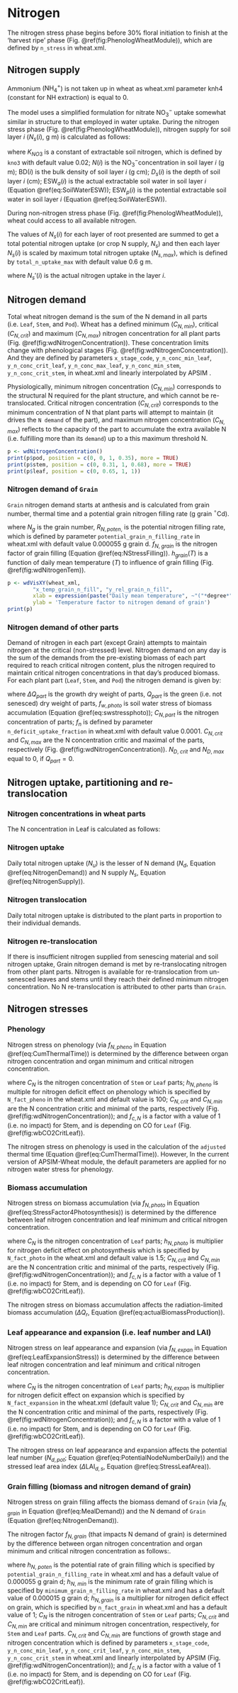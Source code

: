 # Nitrogen


The nitrogen stress phase begins before 30\% floral initiation to
finish at the 'harvest ripe' phase (Fig. \@ref(fig:PhenologWheatModule)),
which are defined by `n_stress` in wheat.xml.


## Nitrogen supply


Ammonium ($\text{NH}_{4}^{+}$) is not taken up in wheat as wheat.xml
parameter knh4 (constant for NH\textsubscript{4} extraction) is equal
to 0. 

The model uses a simplified formulation for nitrate $\text{NO}_{3}^{-}$
uptake somewhat similar in structure to that employed in water uptake.
During the nitrogen stress phase (Fig. \@ref(fig:PhenologWheatModule)),
nitrogen supply for soil layer $i$ ($N_{s}(i)$, g m\textsuperscript{-2})
is calculated as follows:


\begin{equation}

N_{s}(i)=K_{NO3}N(i)[N(i)\frac{1000}{\text{BD}(i)D_{s}(i)}]\frac{\text{\text{ESW}}_{a}(i)}{\text{ESW}_{p}(i)}

\end{equation}

where $K_{NO3}$ is a constant of extractable soil nitrogen, which
is defined by `kno3` with default value 0.02; $N(i)$ is the
$\text{NO}_{3}^{-}$concentration in soil layer $i$ (g m\textsuperscript{-2});
$\text{BD}(i)$ is the bulk density of soil layer $i$ (g cm\textsuperscript{-3});
$D_{s}(i)$ is the depth of soil layer $i$ (cm); $\text{ESW}_{a}(i)$
is the actual extractable soil water in soil layer $i$ (Equation \@ref(eq:SoilWaterESW));
$\text{ESW}_{p}(i)$ is the potential extractable soil water in
soil layer $i$ (Equation \@ref(eq:SoilWaterESW)). 

During non-nitrogen stress phase (Fig. \@ref(fig:PhenologWheatModule)),
wheat could access to all available nitrogen. 

\begin{equation}

N_{s}(i)=N(i)\frac{1000}{\text{BD}(i)D_{s}(i)} (\#eq:NitrogenSupply)

\end{equation}


The values of $N_{s}(i)$ for each layer of root presented are summed
to get a total potential nitrogen uptake (or crop N supply, $N_{s}$)
and then each layer $N_{s}(i)$ is scaled by maximum total nitrogen
uptake ($N_{s,\,max}$), which is defined by `total_n_uptake_max`
 with default value 0.6 g m\textsuperscript{-2}.

\begin{equation}

N_{s}'(i)=N_{s}(i)\frac{N_{s,\,max}}{N_{s}}

\end{equation}

where $N_{s}'(i)$ is the actual nitrogen uptake in the layer $i$.


## Nitrogen demand


Total wheat nitrogen demand is the sum of the N demand in all parts
(i.e. `Leaf`, `Stem`, and `Pod`). Wheat has a
defined minimum ($C_{N,\,min}$), critical ($C_{N,\,crit}$) and maximum
($C_{N,\,max}$) nitrogen concentration for all plant parts (Fig. \@ref(fig:wdNitrogenConcentration)).
These concentration limits change with phenological stages (Fig. \@ref(fig:wdNitrogenConcentration)).
And they are defined by parameters `x_stage_code`, `y_n_conc_min_leaf`,
`y_n_conc_crit_leaf`, `y_n_conc_max_leaf`, `y_n_conc_min_stem`,
`y_n_conc_crit_stem`, \texttt{y_n_conc_max_stem, y_n_conc_min_pod,
y_n_conc_crit_pod, y_n_conc_max_pod} in wheat.xml and linearly
interpolated by APSIM .

Physiologically, minimum nitrogen concentration ($C_{N,\,min}$) corresponds
to the structural N required for the plant structure, and which cannot
be re-translocated. Critical nitrogen concentration ($C_{N,\,crit}$)
corresponds to the minimum concentration of N that plant parts will
attempt to maintain (it drives the `N demand`
of the part), and maximum nitrogen concentration ($C_{N,\,max}$)
reflects to the capacity of the part to accumulate the extra available
N (i.e. fulfilling more than its `demand`)
up to a this maximum threshold N.


```r

p <- wdNitrogenConcentration()
print(p$pod, position = c(0, 0, 1, 0.35), more = TRUE)
print(p$stem, position = c(0, 0.31, 1, 0.68), more = TRUE)
print(p$leaf, position = c(0, 0.65, 1, 1))

```



### Nitrogen demand of `Grain`


`Grain` nitrogen demand starts at anthesis and is calculated
from grain number, thermal time and a potential grain nitrogen filling
rate (g grain\textsuperscript{-1} $^{\circ}$Cd\textsuperscript{-1}).

\begin{equation}

N_{D,\;grain}=N_{g}\,R_{N,\,poten,}\,f_{N,\;grain}\,h_{grain}(T) (\#eq:NitrogenDemand)

\end{equation}

where $N_{g}$ is the grain number, $R_{N,\,poten,}$ is the potential
nitrogen filling rate, which is defined by parameter `potential_grain_n_filling_rate`
in wheat.xml with default value 0.000055 g grain\textsuperscript{-1}
d\textsuperscript{-1}. $f_{N,\;grain}$ is the nitrogen factor of
grain filling (Equation \@ref(eq:NStressFilling)). $h_{grain}(T)$ is a
function of daily mean temperature ($T$) to influence of grain filling
(Fig. \@ref(fig:wdNitrogenTem)).


```r

p <- wdVisXY(wheat_xml, 
		"x_temp_grain_n_fill", "y_rel_grain_n_fill",
		xlab = expression(paste("Daily mean temperature", ~"("*degree*"C)")),
		ylab = 'Temperature factor to nitrogen demand of grain')
print(p)

```



### Nitrogen demand of other parts


Demand of nitrogen in each part (except Grain) attempts to maintain
nitrogen at the critical (non-stressed) level. Nitrogen demand on
any day is the sum of the demands from the pre-existing biomass of
each part required to reach critical nitrogen content, plus the nitrogen
required to maintain critical nitrogen concentrations in that day's
produced biomass. For each plant part (`Leaf`, `Stem`,
and `Pod`) the nitrogen demand is given by:


\begin{equation}

N_{D,\;crit}=\frac{\Delta Q_{part}C_{N,\,crit}}{f_{w,\,photo}}+f_{n}(C_{N,\,crit}-C_{N,\,part})\qquad if\:C_{N,\,crit}>C_{N,\,part}\;\&\;Q_{part}>0

\end{equation}



\begin{equation}

N_{D,\;max}=\frac{\Delta Q_{part}C_{N,\,max}}{f_{w,\,photo}}+f_{n}(C_{N,\,max}-C_{N,\,part})\qquad if\:C_{N,\,max}>C_{N,\,part}\;\&\;Q_{part}>0

\end{equation}

where $\Delta Q_{part}$ is the growth dry weight of parts, $Q_{part}$
is the green (i.e. not senesced) dry weight of parts, $f_{w,\,photo}$
is soil water stress of biomass accumulation (Equation \@ref(eq:swstressphoto));
$C_{N,\,part}$ is the nitrogen concentration of parts; $f_{n}$ is
defined by parameter `n_deficit_uptake_fraction` in wheat.xml
with default value 0.0001. $C_{N,\,crit}$ and $C_{N,\,max}$ are
the N concentration critic and maximal of the parts, respectively
(Fig. \@ref(fig:wdNitrogenConcentration)). $N_{D,\;crit}$
and $N_{D,\;max}$ equal to 0, if $Q_{part}=0$.


## Nitrogen uptake, partitioning and re-translocation



### Nitrogen concentrations in wheat parts


The N concentration in Leaf is calculated as follows:

\begin{equation}

C_{N,\,leaf}=N_{leaf}/Q_{leaf}

\end{equation}




### Nitrogen uptake


Daily total nitrogen uptake ($N_{u}$) is the lesser of N demand ($N_{d}$,
Equation \@ref(eq:NitrogenDemand)) and N supply $N_{s}$, Equation \@ref(eq:NitrogenSupply)).


\begin{equation}

N_{u}=\text{min}(N_{d},\;N_{s})

\end{equation}




### Nitrogen translocation


Daily total nitrogen uptake is distributed to the plant parts in proportion
to their individual demands. 


### Nitrogen re-translocation 


If there is insufficient nitrogen supplied from senescing material
and soil nitrogen uptake, Grain nitrogen demand is met by re-translocating
nitrogen from other plant parts. Nitrogen is available for re-translocation
from un-senesced leaves and stems until they reach their defined minimum
nitrogen concentration. No N re-translocation is attributed to other
parts than `Grain`. 


## Nitrogen stresses



### Phenology


Nitrogen stress on phenology (via $f_{N,\,pheno}$ in Equation \@ref(eq:CumThermalTime))
is determined by the difference between organ nitrogen concentration
and organ minimum and critical nitrogen concentration.


\begin{equation}

f_{N,\,pheno}=h_{N,\,pheno}\sum_{stem,\,leaf}\frac{C_{N}-C_{N,\,min}}{C_{N,\,crit}\times f_{c,\,N}-C_{N,\,min}} (\#eq:NitrogenStress)

\end{equation}

where $C_{N}$ is the nitrogen concentration of `Stem` or `Leaf`
parts; $h_{N,\,pheno}$ is multiple for nitrogen deficit effect on
phenology which is specified by `N_fact_pheno` in the wheat.xml
and default value is 100; $C_{N,\,crit}$ and $C_{N,\,min}$ are the
N concentration critic and minimal of the parts, respectively (Fig. \@ref(fig:wdNitrogenConcentration));
and $f_{c,\,N}$ is a factor with a value of 1 (i.e. no impact) for
Stem, and is depending on CO\textsubscript{2} for `Leaf` (Fig. \@ref(fig:wbCO2CritLeaf)).

The nitrogen stress on phenology is used in the calculation of the
`adjusted` thermal time (Equation \@ref(eq:CumThermalTime)).
However, In the current version of APSIM-Wheat module, the default
parameters are applied for no nitrogen water stress for phenology. 


### Biomass accumulation


Nitrogen stress on biomass accumulation (via $f_{N,\,photo}$ in Equation \@ref(eq:StressFactor4Photosynthesis))
is determined by the difference between leaf nitrogen concentration
and leaf minimum and critical nitrogen concentration.


\begin{equation}

f_{N,\,photo}=h_{N,\,photo}\sum_{leaf}\frac{C_{N}-C_{N,\,min}}{C_{N,\,crit}\times f_{c,\,N}-C_{N,\,min}} (\#eq:NStressPhoto)

\end{equation}

where $C_{N}$ is the nitrogen concentration of `Leaf` parts;
$h_{N,\,photo}$ is multiplier for nitrogen deficit effect on photosynthesis
which is specified by `N_fact_photo` in the wheat.xml and
default value is 1.5; $C_{N,\,crit}$ and $C_{N,\,min}$ are the N
concentration critic and minimal of the parts, respectively (Fig. \@ref(fig:wdNitrogenConcentration));
and $f_{c,\,N}$ is a factor with a value of 1 (i.e. no impact) for
Stem, and is depending on CO\textsubscript{2} for `Leaf` (Fig. \@ref(fig:wbCO2CritLeaf)).

The nitrogen stress on biomass accumulation affects the radiation-limited
biomass accumulation ($\Delta Q_{r}$, Equation \@ref(eq:actualBiomassProduction)). 


### Leaf appearance and expansion (i.e. leaf number and LAI)


Nitrogen stress on leaf appearance and expansion (via $f_{N,\,expan}$
in Equation \@ref(eq:LeafExpansionStress)) is determined by the difference
between leaf nitrogen concentration and leaf minimum and critical
nitrogen concentration.


\begin{equation}

f_{N,\,expan}=h_{N,\,expan}\sum_{leaf}\frac{C_{N}-C_{N,\,min}}{C_{N,\,crit}\times f_{c,\,N}-C_{N,\,min}} (\#eq:NStressLeafExpansion)

\end{equation}

where $C_{N}$ is the nitrogen concentration of `Leaf` parts;
$h_{N,\,expan}$ is multiplier for nitrogen deficit effect on expansion
which is specified by `N_fact_expansion` in the wheat.xml
(default value 1); $C_{N,\,crit}$ and $C_{N,\,min}$ are the N concentration
critic and minimal of the parts, respectively (Fig. \@ref(fig:wdNitrogenConcentration));
and $f_{c,\,N}$ is a factor with a value of 1 (i.e. no impact) for
Stem, and is depending on CO\textsubscript{2} for `Leaf` (Fig. \@ref(fig:wbCO2CritLeaf)).

The nitrogen stress on leaf appearance and expansion affects the potential
leaf number ($N_{d,\,pot}$; Equation \@ref(eq:PotentialNodeNumberDaily))
and the stressed leaf area index ($\Delta\text{LAI}_{d,\,s}$, Equation \@ref(eq:StressLeafArea)). 


### Grain filling (biomass and nitrogen demand of grain)


Nitrogen stress on grain filling affects the biomass demand of `Grain`
(via $f_{N,\,grain}$ in Equation \@ref(eq:MealDemand)) and the N demand
of `Grain` (Equation \@ref(eq:NitrogenDemand)). 

The nitrogen factor $f_{N,\,grain}$ (that impacts N demand of grain)
is determined by the difference between organ nitrogen concentration
and organ minimum and critical nitrogen concentration as follows:.


\begin{equation}

f_{N,\,grain}=\frac{h_{N,\ poten}}{h_{N,\ min}}h_{N,\,grain}\sum_{stem,\,leaf}\frac{C_{N}-C_{N,\,min}}{C_{N,\,crit}\times f_{c,\,N}-C_{N,\,min}}\qquad(0\leq f_{N,\,fill}\leq1) (\#eq:NStressFilling)

\end{equation}

where $h_{N,\ poten}$ is the potential rate of grain filling which
is specified by `potential_grain_n_filling_rate` in wheat.xml
and has a default value of 0.000055 g grain\textsuperscript{-1} d\textsuperscript{-1};
$h_{N,\ min}$ is the minimum rate of grain filling which is specified
by `minimum_grain_n_filling_rate` in wheat.xml and has
a default value of 0.000015 g grain\textsuperscript{-1} d\textsuperscript{-1};
$h_{N,\,grain}$ is a multiplier for nitrogen deficit effect on grain,
which is specified by `n_fact_grain` in wheat.xml and has
a default value of 1; $C_{N}$ is the nitrogen concentration of `Stem`
or `Leaf` parts; $C_{N,\,crit}$ and $C_{N,\,min}$ are critical
and minimum nitrogen concentration, respectively, for `Stem`
and `Leaf` parts. $C_{N,\,crit}$ and $C_{N,\,min}$ are functions
of growth stage and nitrogen concentration which is defined by parameters
`x_stage_code`, `y_n_conc_min_leaf`, `y_n_conc_crit_leaf`,
`y_n_conc_min_stem`, `y_n_conc_crit_stem` in
wheat.xml and linearly interpolated by APSIM (Fig. \@ref(fig:wdNitrogenConcentration));
and $f_{c,\,N}$ is a factor with a value of 1 (i.e. no impact) for
Stem, and is depending on CO\textsubscript{2} for `Leaf` (Fig. \@ref(fig:wbCO2CritLeaf)).



